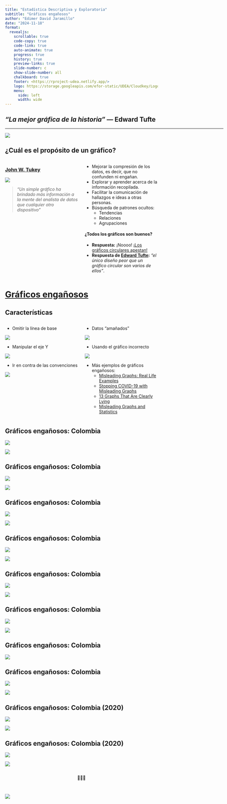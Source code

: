 ```yaml
---
title: "Estadística Descriptiva y Exploratoria"
subtitle: "Gráficos engañosos"
author: "Edimer David Jaramillo"
date: "2024-11-18"
format:
  revealjs:
    scrollable: true
    code-copy: true
    code-link: true
    auto-animate: true
    progress: true
    history: true
    preview-links: true
    slide-number: c
    show-slide-number: all
    chalkboard: true
    footer: <https://rproject-udea.netlify.app/>
    logo: https://storage.googleapis.com/efor-static/UDEA/Cloudkey/Logohorizontal.png
    menu:
      side: left
      width: wide
---
```


## *"La mejor gráfica de la historia"* — Edward Tufte
<html><div style='float:left'></div><hr color='#EB811B' size=1px width=720px></html> 

![](https://upload.wikimedia.org/wikipedia/commons/thumb/2/29/Minard.png/370px-Minard.png){fig-align="center"}

## ¿Cuál es el propósito de un gráfico?

::: columns

::: {.column width="50%"}

### [John W. Tukey](https://es.wikipedia.org/wiki/John_W._Tukey)

![](https://upload.wikimedia.org/wikipedia/en/e/e9/John_Tukey.jpg){fig-align="center"}

> *“Un simple gráfico ha brindado más información a la mente del analista de datos que cualquier otro dispositivo”*

:::

::: {.column width="50%"}

- Mejorar la compresión de los datos, es decir, que no confunden ni engañan.   
- Explorar y aprender acerca de la información recopilada.    
- Facilitar la comunicación de hallazgos e ideas a otras personas.    
- Búsqueda de patrones ocultos:   
  - Tendencias
  - Relaciones
  - Agrupaciones

#### ¿Todos los gráficos son buenos?

- **Respuesta:** ¡Noooo! [¡Los gráficos circulares  apestan!](https://medium.com/the-mission/to-pie-charts-3b1f57bcb34a)
- **Respuesta de [Edward Tufte](https://www.edwardtufte.com/tufte/):** *"el único diseño peor que un gráfico circular son varios de ellos"*.

:::

:::

# [Gráficos engañosos](https://es.qaz.wiki/wiki/Misleading_graph)


## Características

::: columns

::: {.column width="50%"}
- Omitir la línea de base

![](images/mis1.png){fig-align="center"}

- Manipular el eje Y

![](images/mis2.png){fig-align="center"}

- Ir en contra de las convenciones

![](images/mis5.png){fig-align="center"}

:::

::: {.column width="50%"}

- Datos "amañados"

![](images/mis3.png){fig-align="center"}

- Usando el gráfico incorrecto

![](images/mis4.png){fig-align="center"}

- Más ejemplos de gráficos engañosos:
  - [Misleading Graphs: Real Life Examples](https://www.statisticshowto.com/misleading-graphs/)
  - [Stopping COVID-19 with Misleading Graphs](https://towardsdatascience.com/stopping-covid-19-with-misleading-graphs-6812a61a57c9)
  - [13 Graphs That Are Clearly Lying](https://www.buzzfeednews.com/article/katienotopoulos/graphs-that-lied-to-us)
  - [Misleading Graphs and Statistics](https://faculty.atu.edu/mfinan/2043/section31.pdf)

:::

:::

## Gráficos engañosos: Colombia

![](images/encuesta1.png){fig-align="center"}

![](images/encuesta2.png){fig-align="center"}

## Gráficos engañosos: Colombia

![](images/encuesta3.png){fig-align="center"}

![](images/encuesta4.png){fig-align="center"}


## Gráficos engañosos: Colombia

![](images/encuesta5.png){fig-align="center"}

![](images/encuesta6.png){fig-align="center"}

## Gráficos engañosos: Colombia

![](images/encuesta7.png){fig-align="center"}

![](images/encuesta8.png){fig-align="center"}

## Gráficos engañosos: Colombia

![](images/img9.png){fig-align="center"}

![](images/img10.png){fig-align="center"}

## Gráficos engañosos: Colombia

![](images/img11.png){fig-align="center"}

![](images/img12.png){fig-align="center"}


## Gráficos engañosos: Colombia

![](images/img13.png){fig-align="center"}


## Gráficos engañosos: Colombia

![](images/img14.png){fig-align="center"}

![](images/img15.png){fig-align="center"}



## Gráficos engañosos: Colombia (2020)

![](images/nueva1.png){fig-align="center"}

![](images/nueva4.png){fig-align="center"}



## Gráficos engañosos: Colombia (2020)

![](images/nueva3.png){fig-align="center"}

![](images/nueva2.png){fig-align="center"}

## 
 
<center>
🤝🙂🤝
</center>

<br>

![](images/gracias.gif){fig-align="center"}